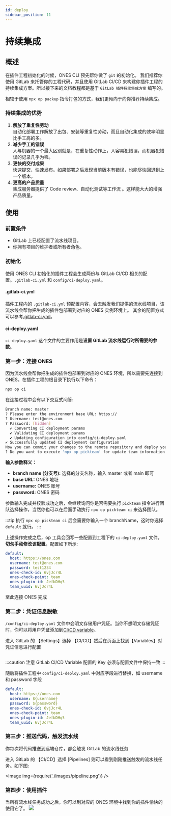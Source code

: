 ```yaml
---
id: deploy
sidebar_position: 11
---
```



# 持续集成

## 概述

在插件工程初始化的时候，ONES CLI 预先帮你做了 `git` 的初始化。 我们推荐你使用 GitLab 来托管你的工程代码，并且使用 GitLab CI/CD 来构建你插件工程的持续集成方案。所以接下来的文档教程都是基于 `GitLab 插件持续集成方案` 编写的。

相较于使用 `npx op packup` 指令打包的方式，我们更倾向于向你推荐持续集成。

### 持续集成的优势

1. **解放了重复性劳动**  
   自动化部署工作解放了出包、安装等重复性劳动，而且自动化集成的效率明显比手工高的多。
2. **减少手工的错误**  
   人与机器的一个最大区别就是，在重复性动作上，人容易犯错误，而机器犯错误的记录几乎为零。
3. **更快的交付成果**  
   快速提交、快速发布。如果部署之后发现当前版本有错误，也能尽快回退到上一个版本。
4. **更高的产品质量**  
   集成服务器提供了 Code review、自动化测试等工作流 。这样能大大的增强产品质量。

## 使用

### 前置条件

- GitLab 上已经配置了流水线项目。
- 你拥有项目的维护者或所有者角色。

### 初始化

使用 ONES CLI 初始化的插件工程会生成两份与 GitLab CI/CD 相关的配置。`.gitlab-ci.yml` 和 `config/ci-deploy.yaml`。

#### .gitlab-ci.yml

插件工程内的 `.gitlab-ci.yml` 预配置内容，会去触发我们提供的流水线项目，该流水线会帮你把生成的插件包部署到对应的 ONES 实例环境上。 其余的配置方式可以参考[.gitlab-ci.yml](https://docs.gitlab.cn/jh/ci/yaml/gitlab_ci_yaml.html)。

#### ci-deploy.yaml

`ci-deploy.yaml` 这个文件的主要作用是**设置 GitLab 流水线运行时所需要的参数**。

### 第一步：连接 ONES

因为流水线会帮你把生成的插件包部署到对应的 ONES 环境，所以需要先连接到 ONES。在插件工程的根目录下执行以下命令：

```bash
npx op ci
```

在连接过程中会有以下交互式问答:

```bash
Branch name: master
? Please enter the environment base URL: https://
? Username: test@ones.com
? Password: [hidden]
  ✔ Converting CI deployment params
  ✔ Validating CI deployment params
  ✔ Updating configuration into config/ci-deploy.yaml
✔ Successfully updated CI deployment configuration
Now you can commit your changes to the remote repository and deploy your project
? Do you want to execute 'npx op pickteam' for update team information into config file? (Y/n)
```

**输入参数释义：**

- **branch name (分支号):** 选择的分支名称，输入 master 或者 main 即可
- **base URL:** ONES 地址
- **username:** ONES 账号
- **password:** ONES 密码

参数输入完成并校验成功之后，会继续询问你是否需要执行 `pickteam` 指令进行团队选择操作，当然你也可以在后面手动执行 `npx op pickteam ci` 来选择团队。

:::tip
执行 `npx op pickteam ci` 后会需要你输入一个 branchName，这时你选择 `default` 就行。
:::

上述操作完成之后，op 工具会回写一些配置到工程下的 `ci-deploy.yaml` 文件，**切勿手动修改该配置**。配置如下所示:

```yaml title="/config/ci-deploy.yaml"
default:
  host: https://ones.com
  username: test@ones.com
  password: test1234
  ones-check-id: 6vjJcr4L
  ones-check-point: team
  ones-plugin-id: JefbDHq5
  team_uuid: 6vjJcr4L
```

至此连接 ONES 完成

### 第二步：凭证信息脱敏

`/config/ci-deploy.yaml` 文件中会明文存储用户凭证。当你不想明文存储凭证时，你可以将用户凭证添加到[CI/CD variable](https://gitlab.plugins.myones.net/help/ci/variables/index.md#add-a-cicd-variable-to-a-project)。

进入 GitLab 的 【Settings】选择 【CI/CD】然后在页面上找到【Variables】对凭证信息进行配置

<p>
  <Image img={require('./images/variable.png')} />
</p>

:::caution 注意
GitLab CI/CD Variable 配置的 Key 必须与配置文件中保持一致
:::

随后将插件工程中 `config/ci-deploy.yaml` 中对应字段进行替换，如 username 和 password 字段

```yaml title="ci-deploy.yaml"
default:
  host: https://ones.com
  username: ${username}
  password: ${password}
  ones-check-id: 6vjJcr4L
  ones-check-point: team
  ones-plugin-id: JefbDHq5
  team_uuid: 6vjJcr4L
```

### 第三步：推送代码，触发流水线

你每次将代码推送到远端仓库，都会触发 GitLab 的流水线任务

进入 GitLab 的 【CI/CD】选择 [Pipelines] 则可以看到刚刚推送触发的流水线任务。如下图:

<Image img={require('./images/pipeline.png')} />

### 第四步：使用插件

当所有流水线任务成功之后，你可以到对应的 ONES 环境中找到你的插件愉快的使用它了。
![](./images/ci-plugin-zh.png)
